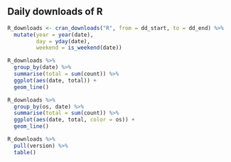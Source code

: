 ## Daily downloads of R

```r
R_downloads <- cran_downloads("R", from = dd_start, to = dd_end) %>% 
  mutate(year = year(date),
         day = yday(date),
         weekend = is_weekend(date)) 
```


```r
R_downloads %>% 
  group_by(date) %>% 
  summarise(total = sum(count)) %>% 
  ggplot(aes(date, total)) +
  geom_line()
```

```r
R_downloads %>% 
  group_by(os, date) %>% 
  summarise(total = sum(count)) %>% 
  ggplot(aes(date, total, color = os)) +
  geom_line()
```

```r
R_downloads %>% 
  pull(version) %>% 
  table()
```
